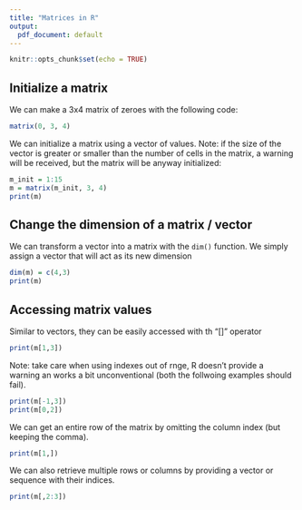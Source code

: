 ```yaml
---
title: "Matrices in R"
output:
  pdf_document: default
---
```


```r
knitr::opts_chunk$set(echo = TRUE)
```

## Initialize a matrix
We can make a 3x4 matrix of zeroes with the following code:

```r
matrix(0, 3, 4)
```

We can initialize a matrix using a vector of values. Note: if the size of the vector is greater or smaller than the number of cells in the matrix, a warning will be received, but the matrix will be anyway initialized:

```r
m_init = 1:15
m = matrix(m_init, 3, 4)
print(m)
```

## Change the dimension of a matrix / vector
We can transform a vector into a matrix with the ```dim()``` function. We simply assign a vector that will act as its new dimension

```r
dim(m) = c(4,3)
print(m)
```

## Accessing matrix values

Similar to vectors, they can be easily accessed with th "[]" operator

```r
print(m[1,3])
```

Note: take care when using indexes out of rnge, R doesn't provide a warning an works a bit unconventional (both the follwoing examples should fail).

```r
print(m[-1,3])
print(m[0,2])
```

We can get an entire row of the matrix by omitting the column index (but keeping the comma). 

```r
print(m[1,])
```

We can also retrieve multiple rows or columns by providing a vector or sequence with their indices.

```r
print(m[,2:3])
```